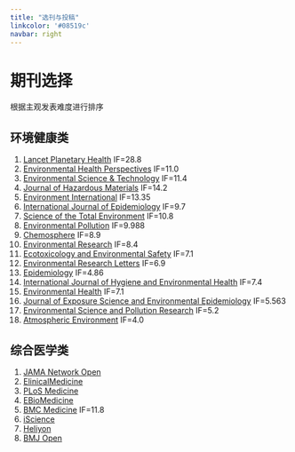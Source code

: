 ---
title: "选刊与投稿"
linkcolor: '#08519c'
navbar: right
---

# 期刊选择

根据主观发表难度进行排序

## 环境健康类

1. [Lancet Planetary Health](https://www.thelancet.com/journals/lanplh/home) IF=28.8
2. [Environmental Health Perspectives](https://ehp.niehs.nih.gov/) IF=11.0
2. [Environmental Science & Technology](https://pubs.acs.org/journal/esthag) IF=11.4
3. [Journal of Hazardous Materials](https://www.sciencedirect.com/journal/journal-of-hazardous-materials) IF=14.2
4. [Environment International](https://www.sciencedirect.com/journal/environment-international) IF=13.35
5. [International Journal of Epidemiology](https://academic.oup.com/ije) IF=9.7
6. [Science of the Total Environment](https://www.sciencedirect.com/journal/science-of-the-total-environment) IF=10.8
7. [Environmental Pollution](https://www.sciencedirect.com/journal/environmental-pollution) IF=9.988
8. [Chemosphere](https://www.sciencedirect.com/journal/chemosphere) IF=8.9
9. [Environmental Research](https://www.sciencedirect.com/journal/environmental-research) IF=8.4
10. [Ecotoxicology and Environmental Safety](https://www.sciencedirect.com/journal/ecotoxicology-and-environmental-safety) IF=7.1
11. [Environmental Research Letters](https://iopscience.iop.org/journal/1748-9326) IF=6.9
12. [Epidemiology](https://journals.lww.com/epidem/pages/default.aspx) IF=4.86
12. [International Journal of Hygiene and Environmental Health](https://www.sciencedirect.com/journal/international-journal-of-hygiene-and-environmental-health) IF=7.4
12. [Environmental Health](https://ehjournal.biomedcentral.com/) IF=7.1
12. [Journal of Exposure Science and Environmental Epidemiology](https://www.nature.com/jes/) IF=5.563
13. [Environmental Science and Pollution Research](https://www.springer.com/journal/11356) IF=5.2
12. [Atmospheric Environment](https://www.sciencedirect.com/journal/atmospheric-environment) IF=4.0

## 综合医学类

1. [JAMA Network Open](https://jamanetwork.com/journals/jamanetworkopen)
2. [ElinicalMedicine](https://www.thelancet.com/journals/eclinm/home)
3. [PLoS Medicine](https://journals.plos.org/plosmedicine/)
3. [EBioMedicine](https://www.thelancet.com/journals/ebiom/home)
4. [BMC Medicine](https://bmcmedicine.biomedcentral.com/) IF=11.8
5. [iScience](https://www.cell.com/iscience/home)
5. [Heliyon](https://www.cell.com/heliyon/home)
5. [BMJ Open](https://bmjopen.bmj.com/)









